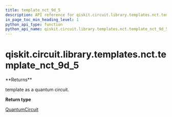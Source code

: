 ```yaml
---
title: template_nct_9d_5
description: API reference for qiskit.circuit.library.templates.nct.template_nct_9d_5
in_page_toc_min_heading_level: 1
python_api_type: function
python_api_name: qiskit.circuit.library.templates.nct.template_nct_9d_5
---
```


# qiskit.circuit.library.templates.nct.template\_nct\_9d\_5

<Function id="qiskit.circuit.library.templates.nct.template_nct_9d_5" github="https://github.com/qiskit/qiskit/tree/stable/0.23/qiskit/circuit/library/templates/nct/template_nct_9d_5.py" signature="template_nct_9d_5()">
  **Returns**

  template as a quantum circuit.

  **Return type**

  [QuantumCircuit](qiskit.circuit.QuantumCircuit "qiskit.circuit.QuantumCircuit")
</Function>

